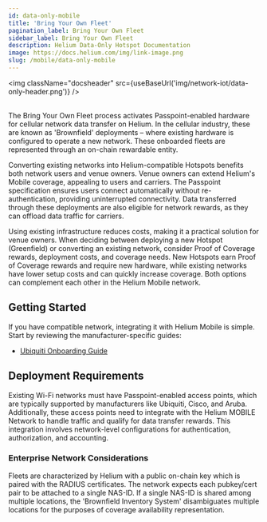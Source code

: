```yaml
---
id: data-only-mobile
title: 'Bring Your Own Fleet'
pagination_label: Bring Your Own Fleet
sidebar_label: Bring Your Own Fleet
description: Helium Data-Only Hotspot Documentation
image: https://docs.helium.com/img/link-image.png
slug: /mobile/data-only-mobile
---
```



<img className="docsheader" src={useBaseUrl('img/network-iot/data-only-header.png')} />
<br />
<br />

The Bring Your Own Fleet process activates Passpoint-enabled hardware for cellular network data
transfer on Helium. In the cellular industry, these are known as 'Brownfield' deployments – where
existing hardware is configured to operate a new network. These onboarded fleets are represented
through an on-chain rewardable entity.

Converting existing networks into Helium-compatible Hotspots benefits both network users and venue
owners. Venue owners can extend Helium's Mobile coverage, appealing to users and carriers. The
Passpoint specification ensures users connect automatically without re-authentication, providing
uninterrupted connectivity. Data transferred through these deployments are also eligible for network
rewards, as they can offload data traffic for carriers.

Using existing infrastructure reduces costs, making it a practical solution for venue owners. When
deciding between deploying a new Hotspot (Greenfield) or converting an existing network, consider
Proof of Coverage rewards, deployment costs, and coverage needs. New Hotspots earn Proof of Coverage
rewards and require new hardware, while existing networks have lower setup costs and can quickly
increase coverage. Both options can complement each other in the Helium Mobile network.

## Getting Started

If you have compatible network, integrating it with Helium Mobile is simple. Start by reviewing the
manufacturer-specific guides:

- [Ubiquiti Onboarding Guide](/mobile/data-only-ubiquiti)

## Deployment Requirements

Existing Wi-Fi networks must have Passpoint-enabled access points, which are typically supported by
manufacturers like Ubiquiti, Cisco, and Aruba. Additionally, these access points need to integrate
with the Helium MOBILE Network to handle traffic and qualify for data transfer rewards. This
integration involves network-level configurations for authentication, authorization, and accounting.

### Enterprise Network Considerations

Fleets are characterized by Helium with a public on-chain key which is paired with the RADIUS
certificates. The network expects each pubkey/cert pair to be attached to a single NAS-ID. If a
single NAS-ID is shared among multiple locations, the 'Brownfield Inventory System' disambiguates
multiple locations for the purposes of coverage availability representation.
